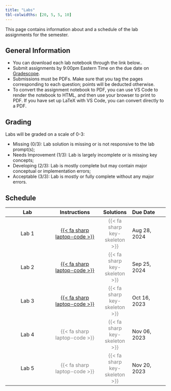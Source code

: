 ```yaml
---
title: "Labs"
tbl-colwidths: [20, 5, 5, 10]
---
```


This page contains information about and a schedule of the lab assignments for the semester.

## General Information

- You can download each lab notebook through the link below..
- Submit assignments by 9:00pm Eastern Time on the due date on [Gradescope](https://gradescope.com).
- Submissions must be PDFs. Make sure that you tag the pages corresponding to each question; points will be deducted otherwise.
- To convert the assignment notebook to PDF, you can use VS Code to render the notebook to HTML, and then use your browser to print to PDF. If you have set up LaTeX with VS Code, you can convert directly to a PDF.

## Grading

Labs will be graded on a scale of 0-3:

- Missing (0/3): Lab solution is missing or is not responsive to the lab prompt(s);
- Needs Improvement (1/3): Lab is largely incomplete or is missing key concepts;
- Developing (2/3): Lab is mostly complete but may contain major conceptual or implementation errors;
- Acceptable (3/3): Lab is mostly or fully complete without any major errors.

## Schedule

| Lab | Instructions | Solutions | Due Date |
|:----------:|:------------:|:------:|:---------|
| Lab 1 | [{{< fa sharp laptop-code >}}](labs/lab01/lab01.html) | [{{< fa sharp key-skeleton >}}]{style="color:grey"} | Aug 28, 2024 |
| Lab 2 | [{{< fa sharp laptop-code >}}](labs/lab02/lab02.html) | [{{< fa sharp key-skeleton >}}]{style="color:grey"} | Sep 25, 2024 |
| Lab 3 | [{{< fa sharp laptop-code >}}](labs/lab03/lab03.html) | [{{< fa sharp key-skeleton >}}]{style="color:grey"} | Oct 16, 2023 |
| Lab 4 | [{{< fa sharp laptop-code >}}]{style="color:grey"} |[{{< fa sharp key-skeleton >}}]{style="color:grey"} | Nov 06, 2023 |
| Lab 5 | [{{< fa sharp laptop-code >}}]{style="color:grey"} | [{{< fa sharp key-skeleton >}}]{style="color:grey"} | Nov 20, 2023 |


